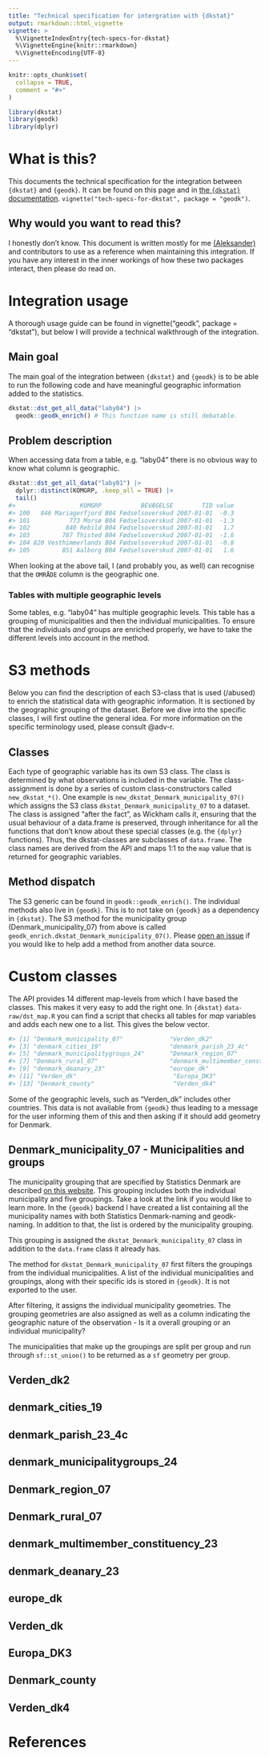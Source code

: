 ```yaml
---
title: "Technical specification for intergration with {dkstat}"
output: rmarkdown::html_vignette
vignette: >
  %\VignetteIndexEntry{tech-specs-for-dkstat}
  %\VignetteEngine{knitr::rmarkdown}
  %\VignetteEncoding{UTF-8}
---
```


```r
knitr::opts_chunk$set(
  collapse = TRUE,
  comment = "#>"
)
```

```r
library(dkstat)
library(geodk)
library(dplyr)
```

# What is this?

This documents the technical specification for the integration between `{dkstat}` and `{geodk}`. It can be found on this page and in [the `{dkstat}` documentation](https://ropengov.github.io/dkstat/articles/tech-specs-for-geodk.html). `vignette("tech-specs-for-dkstat", package = "geodk")`.

## Why would you want to read this? 

I honestly don't know. This document is written mostly for me [(Aleksander)](https://aleksanderbl.dk) and contributors to use as a reference when maintaining this integration. If you have any interest in the inner workings of how these two packages interact, then please do read on.

# Integration usage

A thorough usage guide can be found in vignette("geodk", package = "dkstat"), but below I will provide a technical walkthrough of the integration.

## Main goal

The main goal of the integration between `{dkstat}` and `{geodk}` is to be able to run the following code and have meaningful geographic information added to the statistics.

```r
dkstat::dst_get_all_data("laby04") |> 
  geodk::geodk_enrich() # This function name is still debatable.
```

## Problem description

When accessing data from a table, e.g. "laby04" there is no obvious way to know what column is geographic.

```r
dkstat::dst_get_all_data("laby01") |> 
  dplyr::distinct(KOMGRP, .keep_all = TRUE) |> 
  tail()
#>                  KOMGRP           BEVÆGELSE        TID value
#> 100   846 Mariagerfjord B04 Fødselsoverskud 2007-01-01  -0.3
#> 101           773 Morsø B04 Fødselsoverskud 2007-01-01  -1.3
#> 102          840 Rebild B04 Fødselsoverskud 2007-01-01   1.7
#> 103         787 Thisted B04 Fødselsoverskud 2007-01-01  -1.6
#> 104 820 Vesthimmerlands B04 Fødselsoverskud 2007-01-01  -0.8
#> 105         851 Aalborg B04 Fødselsoverskud 2007-01-01   1.6
```

When looking at the above tail, I (and probably you, as well) can recognise that the `OMRÅDE` column is the geographic one.

### Tables with multiple geographic levels

Some tables, e.g. "laby04" has multiple geographic levels. This table has a grouping of municipalities and then the individual municipalities. To ensure that the individuals *and* groups are enriched properly, we have to take the different levels into account in the method.

# S3 methods

Below you can find the description of each S3-class that is used (/abused) to enrich the statistical data with geographic information. It is sectioned by the geographic grouping of the dataset. Before we dive into the specific classes, I will first outline the general idea. For more information on the specific terminology used, please consult @adv-r.

## Classes

Each type of geographic variable has its own S3 class. The class is determined by what observations is included in the variable. The class-assignment is done by a series of custom class-constructors called `new_dkstat_*()`. One example is `new_dkstat_Denmark_municipality_07()` which assigns the S3 class `dkstat_Denmark_municipality_07` to a dataset. The class is assigned "after the fact", as Wickham calls it, ensuring that the usual behaviour of a data.frame is preserved, through inheritance for all the functions that don't know about these special classes (e.g. the `{dplyr}` functions). Thus, the dkstat-classes are subclasses of `data.frame`. The class names are derived from the API and maps 1:1 to the `map` value that is returned for geographic variables.

## Method dispatch

The S3 generic can be found in `geodk::geodk_enrich()`. The individual methods also live in `{geodk}`. This is to not take on `{geodk}` as a dependency in `{dkstat}`. The S3 method for the municipality group (Denmark_municipality_07) from above is called `geodk_enrich.dkstat_Denmark_municipality_07()`. Please [open an issue](https://github.com/rOpenGov/geodk/issues) if you would like to help add a method from another data source.

# Custom classes

The API provides 14 different map-levels from which I have based the classes. This makes it very easy to add the right one. In `{dkstat}` `data-raw/dst_map.R` you can find a script that checks all tables for *map* variables and adds each new one to a list. This gives the below vector.

```r
#> [1] "Denmark_municipality_07"             "Verden_dk2"                         
#> [3] "denmark_cities_19"                   "denmark_parish_23_4c"               
#> [5] "denmark_municipalitygroups_24"       "Denmark_region_07"                  
#> [7] "Denmark_rural_07"                    "denmark_multimember_constituency_23"
#> [9] "denmark_deanary_23"                  "europe_dk"                          
#> [11] "Verden_dk"                           "Europa_DK3"                         
#> [13] "Denmark_county"                      "Verden_dk4"          
```

Some of the geographic levels, such as "Verden_dk" includes other countries. This data is not available from `{geodk}` thus leading to a message for the user informing them of this and then asking if it should add geometry for Denmark.

## Denmark_municipality_07 - Municipalities and groups

The municipality grouping that are specified by Statistics Denmark are described [on this website](https://www.dst.dk/da/Statistik/dokumentation/nomenklaturer/kommunegrupper). This grouping includes both the individual municipality and five groupings. Take a look at the link if you would like to learn more. In the `{geodk}` backend I have created a list containing all the municipality names with both Statistics Denmark-naming and geodk-naming. In addition to that, the list is ordered by the municipality grouping.

This grouping is assigned the `dkstat_Denmark_municipality_07` class in addition to the `data.frame` class it already has.

The method for `dkstat_Denmark_municipality_07` first filters the groupings from the individual municipalities. A list of the individual municipalities and groupings, along with their specific ids is stored in `{geodk}`. It is not exported to the user.

After filtering, it assigns the individual municipality geometries. The grouping geometries are also assigned as well as a column indicating the geographic nature of the observation - Is it a overall grouping or an individual municipality? 

The municipalities that make up the groupings are split per group and run through `sf::st_union()` to be returned as a `sf` geometry per group.

## Verden_dk2


## denmark_cities_19


## denmark_parish_23_4c


## denmark_municipalitygroups_24


## Denmark_region_07


## Denmark_rural_07


## denmark_multimember_constituency_23


## denmark_deanary_23


## europe_dk


## Verden_dk


## Europa_DK3


## Denmark_county


## Verden_dk4

# References













